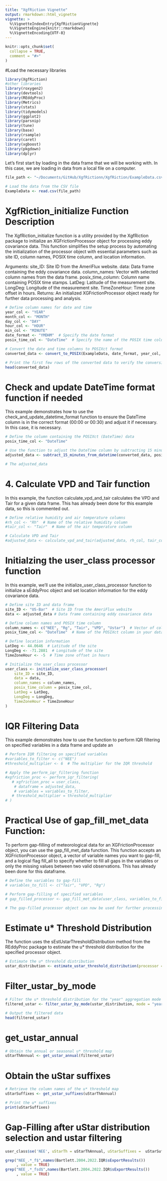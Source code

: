 ```yaml
---
title: "XgfRiction Vignette"
output: rmarkdown::html_vignette
vignette: >
  %\VignetteIndexEntry{XgfRictionVignette}
  %\VignetteEngine{knitr::rmarkdown}
  %\VignetteEncoding{UTF-8}
---
```


```r
knitr::opts_chunk$set(
  collapse = TRUE,
  comment = "#>"
)
```

#Load the necessary libraries

```r
library(XgfRiction)
#other libraries 
library(roxygen2)
library(devtools)
library(REddyProc)
library(Metrics)
library(stats)
library(tidymodels)
library(ggplot2)
library(parsnip)
library(tune)
library(base)
library(rsample)
library(caret)
library(xgboost)
library(pkgdown)
library(dplyr)
```

Let's first start by loading in the data frame that we will be working with. In this case, we are loading in data from a local file on a computer.

```r

file_path <- "~/Documents/GitHub/XgfRictionn/XgfRiction/ExampleData.csv"

# Load the data from the CSV file
ExampleData <- read.csv(file_path)

```

# XgfRiction_initialize Function Description

The XgfRiction_initialize function is a utility provided by the XgfRiction package to initialize an XGFrictionProcessor object for processing eddy covariance data. This function simplifies the setup process by automating the initialization of the processor object with essential parameters such as site ID, column names, POSIX time column, and location information.

Arguments: site_ID: Site ID from the AmeriFlux website. data: Data frame containing the eddy covariance data. column_names: Vector with selected column names from the data frame. posix_time_column: Column name containing POSIX time stamps. LatDeg: Latitude of the measurement site. LongDeg: Longitude of the measurement site. TimeZoneHour: Time zone offset in hours. Returns: An initialized XGFrictionProcessor object ready for further data processing and analysis.

```r

# Define column names for date and time
year_col <- "YEAR"
month_col <- "MONTH"
day_col <- "DAY"
hour_col <- "HOUR"
min_col <- "MINUTE"
date_format <- "YMDHM"  # Specify the date format
posix_time_col <- "DateTime"  # Specify the name of the POSIX time column

# Convert the date and time columns to POSIXct format
converted_data <- convert_to_POSIX(ExampleData, date_format, year_col, month_col, day_col, hour_col, min_col, posix_time_col)

# Print the first few rows of the converted data to verify the conversion
head(converted_data)

```

# Check and update DateTime format function if needed

This example demonstrates how to use the check_and_update_datetime_format function to ensure the DateTime column is in the correct format (00:00 or 00:30) and adjust it if necessary. In this case, it is necessary.

```r
# Define the column containing the POSIXct (DateTime) data
posix_time_col <- "DateTime"

# Use the function to adjust the DateTime column by subtracting 15 minutes
adjusted_data <- subtract_15_minutes_from_datetime(converted_data, posix_time_col)

# The adjusted_data 
```

# 4. Calculate VPD and Tair function

In this example, the function calculate_vpd_and_tair calculates the VPD and Tair for a given data frame. This has already been done for this example data, so this is commented out.

```r
# Define relative humidity and air temperature columns
#rh_col <- "Rh"  # Name of the relative humidity column
#tair_col <- "Tair"  # Name of the air temperature column

# Calculate VPD and Tair
#adjusted_data <- calculate_vpd_and_tair(adjusted_data, rh_col, tair_col)
```

# Initialzing the user_class processor function

In this example, we'll use the initialize_user_class_processor function to initialize a sEddyProc object and set location information for the eddy covariance data.

```r

# Define site ID and data frame
site_ID <- "US-Bar"  # Site ID from the AmeriFlux website
data <- adjusted_data # Data frame containing eddy covariance data

# Define column names and POSIX time column
column_names <- c("NEE", "Rg", "Tair", "VPD", "Ustar")  # Vector of column names for eddy covariance data
posix_time_col <- "DateTime"  # Name of the POSIXct column in your data frame

# Define location information
LatDeg <- 44.0646  # Latitude of the site
LongDeg <- -71.2881  # Longitude of the site
TimeZoneHour <- -5  # Time zone offset in hours

# Initialize the user_class processor
user_class <- initialize_user_class_processor(
    site_ID = site_ID,
    data = data,
    column_names = column_names,
    posix_time_column = posix_time_col,
    LatDeg = LatDeg,
    LongDeg = LongDeg,
    TimeZoneHour = TimeZoneHour
)

```

# IQR Filtering Data

This example demonstrates how to use the function to perform IQR filtering on specified variables in a data frame and update an

```r
# Perform IQR filtering on specified variables
#variables_to_filter <- c("NEE")
#threshold_multiplier <- 6  # The multiplier for the IQR threshold

# Apply the perform_iqr_filtering function
#xgfriction_proc <- perform_iqr_filtering(
   # xgfriction_proc = user_class,
    # dataframe = adjusted_data,
    # variables = variables_to_filter,
   # threshold_multiplier = threshold_multiplier
# )
```

# Practical Use of gap_fill_met_data Function:

To perform gap-filling of meteorological data for an XGFrictionProcessor object, you can use the gap_fill_met_data function. This function accepts an XGFrictionProcessor object, a vector of variable names you want to gap-fill, and a logical flag fill_all to specify whether to fill all gaps in the variables or only the missing values between two valid observations. This has already been done for this dataframe.

```r
# Define the variables to gap-fill
# variables_to_fill <- c("Tair", "VPD", "Rg")

# Perform gap-filling of specified variables
# gap_filled_processor <- gap_fill_met_data(user_class, variables_to_fill, fill_all = FALSE)

# The gap-filled processor object can now be used for further processing

```

# Estimate u\* Threshold Distribution

The function uses the sEstUstarThresholdDistribution method from the REddyProc package to estimate the u\* threshold distribution for the specified processor object.

```r
# Estimate the u* threshold distribution
ustar_distribution <- estimate_ustar_threshold_distribution(processor = user_class)
```

# Filter_ustar_by_mode

```r
# Filter the u* threshold distribution for the "year" aggregation mode
filtered_ustar <- filter_ustar_by_mode(ustar_distribution, mode = "year")

# Output the filtered data
head(filtered_ustar)

```

# get_ustar_annual

```r

# Obtain the annual or seasonal u* threshold map
uStarThAnnual <- get_ustar_annual(filtered_ustar)

```

# Obtain the uStar suffixes

```r
# Retrieve the column names of the u* threshold map
uStarSuffixes <- get_ustar_suffixes(uStarThAnnual)

# Print the u* suffixes
print(uStarSuffixes)

```

# Gap-Filling after uStar distribution selection and ustar filtering

```r
user_class$se('NEE', uStarTh = uStarThAnnual, uStarSuffixes =  uStarSuffixes, FillAll = TRUE)

grep("NEE_.*_f$",names(Bartlett.2004.2022.IQR$sExportResults())
     , value = TRUE)
grep("NEE_.*_fsd$",names(Bartlett.2004.2022.IQR$sExportResults())
     , value = TRUE)
```
